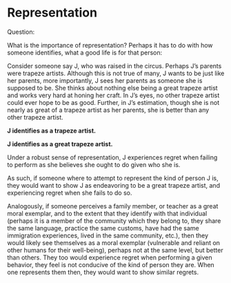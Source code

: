
# Representation

Question:

What is the importance of representation? Perhaps it has to do with how someone identifies, what a good life is for that person:

Consider someone say J, who was raised in the circus. Perhaps J’s parents were trapeze artists. Although this is not true of many, J wants to be just like her parents, more importantly, J sees her parents as someone she is supposed to be. She thinks about nothing else being a great trapeze artist and works very hard at honing her craft. In J’s eyes, no other trapeze artist could ever hope to be as good. Further, in J’s estimation, though she is not nearly as great of a trapeze artist as her parents, she is better than any other trapeze artist.

**J identifies as a trapeze artist.**

**J identifies as a great trapeze artist.**

Under a robust sense of representation, J experiences regret when failing to perform as she believes she ought to do given who she is.

As such, if someone where to attempt to represent the kind of person J is, they would want to show J as endeavoring to be a great trapeze artist, and experiencing regret when she fails to do so.

Analogously, if someone perceives a family member, or teacher as a great moral exemplar, and to the extent that they identify with that individual (perhaps it is a member of the community which they belong to, they share the same language, practice the same customs, have had the same immigration experiences, lived in the same community, etc.), then they would likely see themselves as a moral exemplar (vulnerable and reliant on other humans for their well-being), perhaps not at the same level, but better than others. They too would experience regret when performing a given behavior, they feel is not conducive of the kind of person they are. When one represents them then, they would want to show similar regrets.

